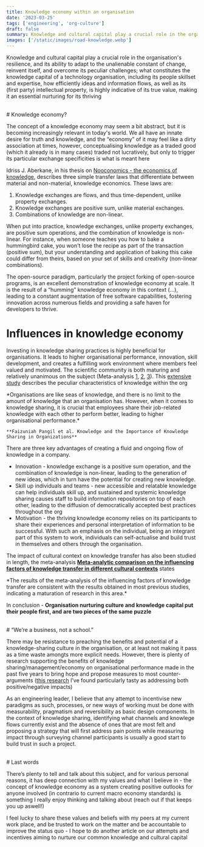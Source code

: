 ```yaml
---
title: Knowledge economy within an organisation
date: '2023-03-25'
tags: ['engineering', 'org-culture']
draft: false
summary: Knowledge and cultural capital play a crucial role in the organisation's resilience, and its ability to adapt to the unalienable constant of change, reinvent itself, and overcome its peculiar challenges; what constitutes the knowledge capital of a technology organisation, including its people skillset and expertise, how efficiently ideas and information flows, as well as its (first party) intellectual property, is highly indicative of its true value, making it an essential nurturing for its thriving
images: ['/static/images/road-knowledge.webp']
---
```


Knowledge and cultural capital play a crucial role in the organisation's resilience, and its ability to adapt to the unalienable constant of change, reinvent itself, and overcome its peculiar challenges; what constitutes the knowledge capital of a technology organisation, including its people skillset and expertise, how efficiently ideas and information flows, as well as its (first party) intellectual property, is highly indicative of its true value, making it an essential nurturing for its thriving

<br /># Knowledge economy?

The concept of a knowledge economy may seem a bit abstract, but it is becoming increasingly relevant in today's world. We all have an innate desire for truth and knowledge, and the “economy” of it may feel like a dirty association at times, however, conceptualising knowledge as a traded good (which it already is in many cases) traded not lucratively, but only to trigger its particular exchange specificities is what is meant here

Idriss J. Aberkane, in his thesis on [Nooconomics - the economics of knowledge](https://link.springer.com/chapter/10.1007/978-3-319-45901-1_30), describes three simple transfer laws that differentiate between material and non-material, knowledge economics. These laws are:

1. Knowledge exchanges are flows, and thus time-dependent, unlike property exchanges.
2. Knowledge exchanges are positive sum, unlike material exchanges.
3. Combinations of knowledge are non-linear.

When put into practice, knowledge exchanges, unlike property exchanges, are positive sum operations, and the combination of knowledge is non-linear. For instance, when someone teaches you how to bake a hummingbird cake, you won't lose the recipe as part of the transaction (positive sum), but your understanding and application of baking this cake could differ from theirs, based on your set of skills and creativity (non-linear combinations).

The open-source paradigm, particularly the project forking of open-source programs, is an excellent demonstration of knowledge economy at scale. It is the result of a “humming” knowledge economy in this context (…), leading to a constant augmentation of free software capabilities, fostering innovation across numerous fields and providing a safe haven for developers to thrive.

# Influences in knowledge economy

Investing in knowledge sharing practices is highly beneficial for organisations. It leads to higher organisational performance, innovation, skill development, and creates a fulfilling work environment where members feel valued and motivated. The scientific community is both maturing and relatively unanimous on the subject (Meta-analysis [1](https://psycnet.apa.org/record/2009-02898-017), [2](https://aisel.aisnet.org/cgi/viewcontent.cgi?article=1058&context=pajais), [3](https://www.emerald.com/insight/content/doi/10.1108/JKM-08-2013-0316/full/html)). This [extensive study](http://repo.uum.edu.my/id/eprint/16360/1/15.pdf) describes the peculiar characteristics of knowledge within the org

<div class="rounded-lg bg-clip-padding p-4 pl-6 pr-6 bg-blue-700/[.09] border-4 border-blue-400">
  <p>
    *Organisations are like seas of knowledge, and there is no limit to the amount of knowledge that an organisation has.  However, when it comes to knowledge sharing, it is crucial that employees share their job-related knowledge with each other to perform better, leading to higher organisational performance.*

    **Faizuniah Pangil et al. Knowledge and the Importance of Knowledge Sharing in Organizations**

  </p>
</div>

There are three key advantages of creating a fluid and ongoing flow of knowledge in a company.

- Innovation - knowledge exchange is a positive sum operation, and the combination of knowledge is non-linear, leading to the generation of new ideas, which in turn have the potential for creating new knowledge.
- Skill up individuals and teams - new accessible and relatable knowledge can help individuals skill up, and sustained and systemic knowledge sharing causes staff to build information repositories on top of each other, leading to the diffusion of democratically accepted best practices throughout the org
- Motivation - the thriving knowledge economy relies on its participants to share their experiences and personal interpretation of information to be successful. With such an emphasis on the individual, being an integrant part of this system to work, individuals can self-actualise and build trust in themselves and others through the organisation.

The impact of cultural context on knowledge transfer has also been studied in length, the meta-analysis **[Meta-analytic comparison on the influencing factors of knowledge transfer in different cultural contexts](https://www.emerald.com/insight/content/doi/10.1108/JKM-08-2013-0316/full/html)** states

<div class="rounded-lg bg-clip-padding p-4 pl-6 pr-6 bg-blue-700/[.09] border-4 border-blue-400">
  <p>
    *The results of the meta-analysis of the influencing factors of knowledge transfer are
    consistent with the results obtained in most previous studies, indicating a maturation of
    research in this area.*
  </p>
</div>

In conclusion - **Organisation nurturing culture and knowledge capital put their people first, and are two pieces of the same puzzle**

<br /># “We’re a business, not a school.”

There may be resistance to preaching the benefits and potential of a knowledge-sharing culture in the organisation, or at least not making it pass as a time waste amongts more explicit needs. However, there is plenty of research supporting the benefits of knowledge sharing/management/economy on organisational performance made in the past five years to bring hope and propose measures to most counter-arguments ([this research](https://www.atlantis-press.com/proceedings/icesem-17/25884794) I’ve found particularly tasty as addressing both positive/negative impacts)

As an engineering leader, I believe that any attempt to incentivise new paradigms as such, processes, or new ways of working must be done with measurability, pragmatism and reversibility as basic design components. In the context of knowledge sharing, identifying what channels and knowlege flows currently exist and the absence of ones that are most felt and proposing a strategy that will first address pain points while measuring impact through surveying channel participants is usually a good start to build trust in such a project.

<br /># Last words

There’s plenty to tell and talk about this subject, and for various personal reasons, it has deep connection with my values and what I believe in - the concept of knowledge economy as a system creating positive outlooks for anyone involved (in contrario to current macro economy standards) is something I really enjoy thinking and talking about (reach out if that keeps you up aswell!)

I feel lucky to share these values and beliefs with my peers at my current work place, and be trusted to work on the matter and be accountable to improve the status quo - I hope to do another article on our attempts and incentives aiming to nurture our common knowledge and cultural capital
